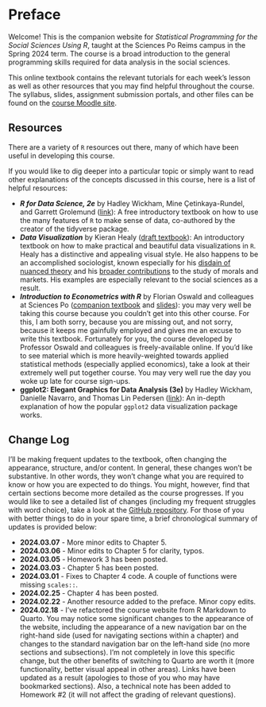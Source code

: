 # Preface {.unnumbered}

Welcome! This is the companion website for *Statistical Programming for the Social Sciences Using R*, taught at the Sciences Po Reims campus in the Spring 2024 term. The course is a broad introduction to the general programming skills required for data analysis in the social sciences.

This online textbook contains the relevant tutorials for each week's lesson as well as other resources that you may find helpful throughout the course. The syllabus, slides, assignment submission portals, and other files can be found on the [course Moodle site](https://moodle.sciences-po.fr/course/view.php?id=40782).

## Resources {.unnumbered}

There are a variety of `R` resources out there, many of which have been useful in developing this course.

If you would like to dig deeper into a particular topic or simply want to read other explanations of the concepts discussed in this course, here is a list of helpful resources:

-   ***R for Data Science, 2e*** by Hadley Wickham, Mine Çetinkaya-Rundel, and Garrett Grolemund ([link](https://r4ds.hadley.nz/)): A free introductory textbook on how to use the many features of `R` to make sense of data, co-authored by the creator of the tidyverse package.
-   ***Data Visualization*** by Kieran Healy ([draft textbook](https://socviz.co/)): An introductory textbook on how to make practical and beautiful data visualizations in `R`. Healy has a distinctive and appealing visual style. He also happens to be an accomplished sociologist, known especially for his [disdain of nuanced theory](https://kieranhealy.org/files/papers/fuck-nuance.pdf) and his [broader contributions](https://kieranhealy.org/publications/) to the study of morals and markets. His examples are especially relevant to the social sciences as a result.
-   ***Introduction to Econometrics with R*** by Florian Oswald and colleagues at Sciences Po ([companion textbook](https://scpoecon.github.io/ScPoEconometrics/index.html) and [slides](https://github.com/ScPoEcon/ScPoEconometrics-Slides)): you may very well be taking this course because you couldn't get into this other course. For this, I am both sorry, because you are missing out, and not sorry, because it keeps me gainfully employed and gives me an excuse to write this textbook. Fortunately for you, the course developed by Professor Oswald and colleagues is freely-available online. If you'd like to see material which is more heavily-weighted towards applied statistical methods (especially applied economics), take a look at their extremely well put together course. You may very well rue the day you woke up late for course sign-ups.
-   **ggplot2: Elegant Graphics for Data Analysis (3e)** by Hadley Wickham, Danielle Navarro, and Thomas Lin Pedersen ([link](https://ggplot2-book.org/)): An in-depth explanation of how the popular `ggplot2` data visualization package works.

## Change Log {.unnumbered}

I'll be making frequent updates to the textbook, often changing the appearance, structure, and/or content. In general, these changes won't be substantive. In other words, they won't change what you are required to know or how you are expected to do things. You might, however, find that certain sections become more detailed as the course progresses. If you would like to see a detailed list of changes (including my frequent struggles with word choice), take a look at the [GitHub repository](https://github.com/wstubenbord/ScPoSPSSUR). For those of you with better things to do in your spare time, a brief chronological summary of updates is provided below:

-   **2024.03.07** - More minor edits to Chapter 5.
-   **2024.03.06** - Minor edits to Chapter 5 for clarity, typos.
-   **2024.03.05** - Homework 3 has been posted.
-   **2024.03.03** - Chapter 5 has been posted.
-   **2024.03.01** - Fixes to Chapter 4 code. A couple of functions were missing `scales::`.
-   **2024.02.25** - Chapter 4 has been posted.
-   **2024.02.22** - Another resource added to the preface. Minor copy edits.
-   **2024.02.18** - I've refactored the course website from R Markdown to Quarto. You may notice some significant changes to the appearance of the website, including the appearance of a new navigation bar on the right-hand side (used for navigating sections within a chapter) and changes to the standard navigation bar on the left-hand side (no more sections and subsections). I'm not completely in love this specific change, but the other benefits of switching to Quarto are worth it (more functionality, better visual appeal in other areas). Links have been updated as a result (apologies to those of you who may have bookmarked sections). Also, a technical note has been added to Homework #2 (it will not affect the grading of relevant questions).
